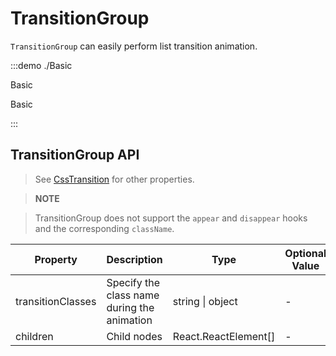# TransitionGroup

`TransitionGroup` can easily perform list transition animation.

:::demo ./Basic

Basic

Basic

:::

## TransitionGroup API

> See [CssTransition](/components/CssTransition) for other properties.

> **NOTE**

> TransitionGroup does not support the `appear` and `disappear` hooks and the corresponding `className`.

| Property | Description | Type | Optional Value | Default | Require |
| --- | --- | --- | --- | --- | --- |
| transitionClasses | Specify the class name during the animation | string &#x007c; object | - | - | false |
| children | Child nodes | React.ReactElement[] | - | — | true |
